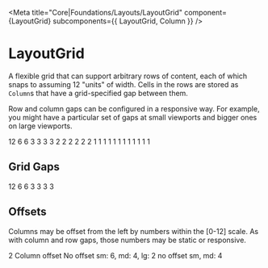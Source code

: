 
<Meta
  title="Core|Foundations/Layouts/LayoutGrid"
  component={LayoutGrid}
  subcomponents={{ LayoutGrid, Column }}
/>

# LayoutGrid

A flexible grid that can support arbitrary rows of content, each of
which snaps to assuming 12 "units" of width. Cells in the rows are
stored as `Column`s that have a grid-specified gap
between them.

Row and column gaps can be configured in a responsive way. For example, you might
have a particular set of gaps at small viewports and bigger ones on large viewports.

<Preview>
  <Story name="LayoutGrid">
    <LayoutGrid
      columnGap={{ xs: 'sm', lg: 'lg' }}
      rowGap={{ xs: 'sm', lg: 'lg' }}
    >
      <Column size={12}>
        <Box>12</Box>
      </Column>
      <Column size={6}>
        <Box>6</Box>
      </Column>
      <Column size={6}>
        <Box>6</Box>
      </Column>
      <Column size={3}>
        <Box>3</Box>
      </Column>
      <Column size={3}>
        <Box>3</Box>
      </Column>
      <Column size={3}>
        <Box>3</Box>
      </Column>
      <Column size={3}>
        <Box>3</Box>
      </Column>
      <Column size={2}>
        <Box>2</Box>
      </Column>
      <Column size={2}>
        <Box>2</Box>
      </Column>
      <Column size={2}>
        <Box>2</Box>
      </Column>
      <Column size={2}>
        <Box>2</Box>
      </Column>
      <Column size={2}>
        <Box>2</Box>
      </Column>
      <Column size={2}>
        <Box>2</Box>
      </Column>
      <Column size={1}>
        <Box>1</Box>
      </Column>
      <Column size={1}>
        <Box>1</Box>
      </Column>
      <Column size={1}>
        <Box>1</Box>
      </Column>
      <Column size={1}>
        <Box>1</Box>
      </Column>
      <Column size={1}>
        <Box>1</Box>
      </Column>
      <Column size={1}>
        <Box>1</Box>
      </Column>
      <Column size={1}>
        <Box>1</Box>
      </Column>
      <Column size={1}>
        <Box>1</Box>
      </Column>
      <Column size={1}>
        <Box>1</Box>
      </Column>
      <Column size={1}>
        <Box>1</Box>
      </Column>
      <Column size={1}>
        <Box>1</Box>
      </Column>
      <Column size={1}>
        <Box>1</Box>
      </Column>
    </LayoutGrid>
  </Story>
</Preview>

<Props of={LayoutGrid} />

## Grid Gaps

<Preview>
  <Story name="Grid Gaps">
    <LayoutGrid
      rowGap={select('rowGap', [undefined, 'sm', 'md', 'lg', 'xl'], 'sm')}
      columnGap={select('columnGap', [undefined, 'sm', 'md', 'lg', 'xl'], 'sm')}
    >
      <Column size={12}>
        <Box>12</Box>
      </Column>
      <Column size={6}>
        <Box>6</Box>
      </Column>
      <Column size={6}>
        <Box>6</Box>
      </Column>
      <Column size={3}>
        <Box>3</Box>
      </Column>
      <Column size={3}>
        <Box>3</Box>
      </Column>
      <Column size={3}>
        <Box>3</Box>
      </Column>
      <Column size={3}>
        <Box>3</Box>
      </Column>
    </LayoutGrid>
  </Story>
</Preview>

## Offsets

Columns may be offset from the left by numbers within the [0-12] scale.
As with column and row gaps, those numbers may be static or responsive.

<Preview>
  <Story name="Column Offsets">
    <LayoutGrid rowGap="sm" columnGap="sm">
      <Column offset={2} size={4}>
        <Box>2 Column offset</Box>
      </Column>
      <Column size={2}>
        <Box />
      </Column>
      <Column size={2}>
        <Box />
      </Column>
      <Column size={4}>
        <Box>No offset</Box>
      </Column>
      <Column size={8}>
        <Box />
      </Column>
      <Column offset={{ xs: 6, md: 4, lg: 2 }} size={6}>
        <Box>sm: 6, md: 4, lg: 2</Box>
      </Column>
      <Column offset={{ xs: 0, md: 4 }} size={6}>
        <Box>no offset sm, md: 4</Box>
      </Column>
    </LayoutGrid>
  </Story>
</Preview>
